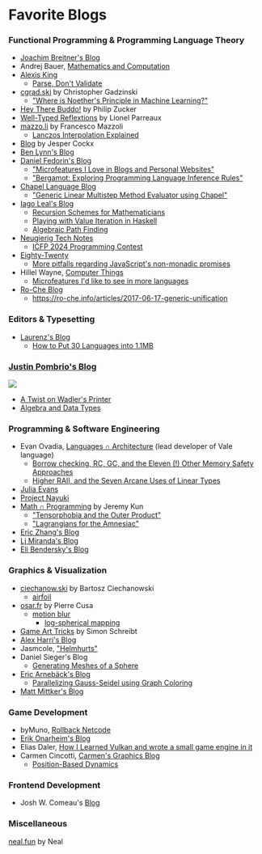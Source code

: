 
# Favorite Blogs

### Functional Programming & Programming Language Theory

* [Joachim Breitner's Blog](https://www.joachim-breitner.de/blog)
* Andrej Bauer, [Mathematics and Computation](https://math.andrej.com/)
* [Alexis King](https://lexi-lambda.github.io/blog/2019/11/05/parse-don-t-validate/)
  * [Parse, Don't Validate](https://lexi-lambda.github.io/blog/2019/11/05/parse-don-t-validate/)
* [cgrad.ski](https://cgad.ski/) by Christopher Gadzinski
  * ["Where is Noether's Principle in Machine Learning?"](https://cgad.ski/blog/where-is-noethers-principle-in-machine-learning.html)
* [Hey There Buddo!](https://www.philipzucker.com/) by Philip Zucker
* [Well-Typed Reflextions](https://lptk.github.io/) by Lionel Parreaux
* [mazzo.li](https://mazzo.li/archive.html) by Francesco Mazzoli
  * [Lanczos Interpolation Explained](https://www.jeremykun.com/2013/11/30/lagrangians-for-the-amnesiac/)
* [Blog](https://jesper.sikanda.be/blog.html) by Jesper Cockx
* [Ben Lynn's Blog](https://crypto.stanford.edu/~blynn/compiler/)
* [Daniel Fedorin's Blog](https://danilafe.com/blog)
  * ["Microfeatures I Love in Blogs and Personal Websites"](https://danilafe.com/blog/blog_microfeatures/)
  * ["Bergamot:  Exploring Programming Language Inference Rules"](https://danilafe.com/blog/bergamot/)
* [Chapel Language Blog](https://chapel-lang.org/blog/)
  * ["Generic Linear Multistep Method Evaluator using Chapel"](https://chapel-lang.org/blog/posts/linear-multistep/)
* [Iago Leal's Blog](https://iagoleal.com)
  * [Recursion Schemes for Mathematicians](https://iagoleal.com/posts/recursion-schemes/)
  * [Playing with Value Iteration in Haskell](https://iagoleal.com/posts/value-iteration-haskell/)
  * [Algebraic Path Finding](https://iagoleal.com/posts/algebraic-path/)
* [Neugierig Tech Notes](https://neugierig.org/software/blog)
  * [ICFP 2024 Programming Contest](https://neugierig.org/software/blog/2024/07/icfp-2024.html)
* [Eighty-Twenty](https://eighty-twenty.org/)
  * [More pitfalls regarding JavaScript's non-monadic promises](https://eighty-twenty.org/2024/01/24/more-pitfalls-of-js-promises)
* Hillel Wayne, [Computer Things](https://buttondown.email/hillelwayne)
  * [Microfeatures I'd like to see in more languages](https://buttondown.email/hillelwayne/archive/microfeatures-id-like-to-see-in-more-languages/)
* [Ro-Che Blog](https://ro-che.info/articles/)
  * https://ro-che.info/articles/2017-06-17-generic-unification

### Editors & Typesetting

* [Laurenz's Blog](https://laurmaedje.github.io/posts/layout-models/)
  * [How to Put 30 Languages into 1.1MB](https://laurmaedje.github.io/posts/hypher/)

### [Justin Pombrio's Blog](https://justinpombrio.net/)

![](./images/blog-pombrio.png)

* [A Twist on Wadler's Printer](https://justinpombrio.net/2024/02/23/a-twist-on-Wadlers-printer.html)
* [Algebra and Data Types](https://justinpombrio.net/2021/03/11/algebra-and-data-types.html)

### Programming & Software Engineering

* Evan Ovadia, [Languages ∩ Architecture](https://verdagon.dev/home) (lead developer of Vale language)
  * [Borrow checking, RC, GC, and the Eleven (!) Other Memory Safety Approaches](https://verdagon.dev/grimoire/grimoire)
  * [Higher RAII, and the Seven Arcane Uses of Linear Types](https://verdagon.dev/blog/higher-raii-uses-linear-types)
* [Julia Evans](https://jvns.ca/)
* [Project Nayuki](https://www.nayuki.io/)
* [Math ∩ Programming](https://www.jeremykun.com/) by Jeremy Kun
  * ["Tensorphobia and the Outer Product"](https://www.jeremykun.com/2016/03/28/tensorphobia-outer-product/)
  * ["Lagrangians for the Amnesiac"](https://www.jeremykun.com/2013/11/30/lagrangians-for-the-amnesiac/)
* [Eric Zhang's Blog](https://www.ekzhang.com/projects)
* [Lj Miranda's Blog](https://ljvmiranda921.github.io/)
* [Eli Bendersky's Blog](https://eli.thegreenplace.net/)

### Graphics & Visualization

* [ciechanow.ski](https://ciechanow.ski/) by Bartosz Ciechanowski
  * [airfoil](https://ciechanow.ski/)
* [osar.fr](https://www.osar.fr/) by Pierre Cusa
  * [motion blur](https://www.osar.fr/notes/motionblur/)
	* [log-spherical mapping](https://www.osar.fr/notes/logspherical/)
* [Game Art Tricks](http://simonschreibt.de/game-art-tricks/) by Simon Schreibt
* [Alex Harri's Blog](https://alexharri.com/blog/planes)
* Jasmcole, ["Helmhurts"](https://jasmcole.com/2014/08/25/helmhurts/)
* Daniel Sieger's Blog
  * [Generating Meshes of a Sphere](https://danielsieger.com/blog/2021/03/27/generating-spheres.html)
* [Eric Arnebäck's Blog](https://erkaman.github.io/posts/gauss_seidel_graph_coloring.html)
  * [Parallelizing Gauss-Seidel using Graph Coloring](https://erkaman.github.io/posts/gauss_seidel_graph_coloring.html)
* [Matt Mittker's Blog](https://maxbittker.com/blog/)

### Game Development

* byMuno, [Rollback Netcode](https://bymuno.com/post/rollback)
* [Erik Onarheim's Blog](https://erikonarheim.com/posts/)
* Elias Daler, [How I Learned Vulkan and wrote a small game engine in it](https://edw.is/learning-vulkan/)
* Carmen Cincotti, [Carmen's Graphics Blog](https://carmencincotti.com/2022-07-11/position-based-dynamics/)
  * [Position-Based Dynamics](https://carmencincotti.com/2022-07-11/position-based-dynamics/)

### Frontend Development

* Josh W. Comeau's [Blog](https://www.joshwcomeau.com/css/rules-of-margin-collapse/)

### Miscellaneous

[neal.fun](https://neal.fun/) by Neal